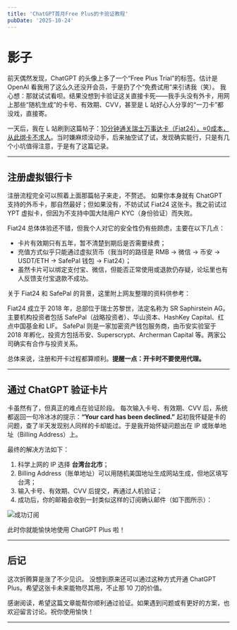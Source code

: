 ```yaml
---
title: 'ChatGPT首月Free Plus的卡验证教程'
pubDate: '2025-10-24'
---
```


# 影子

前天偶然发现，ChatGPT 的头像上多了一个“Free Plus Trial”的标签。估计是 OpenAI 看我用了这么久还没开会员，于是扔了个“免费试用”来引诱我（笑）。
我心想：那就试试看呗。结果没想到卡验证这关直接卡死——我手头没有外卡，用网上那些“随机生成”的卡号、有效期、CVV，甚至是 L 站好心人分享的“一刀卡”都没戏，直接寄。

一天后，我在 L 站刷到这篇帖子：[10分钟通关瑞士万事达卡（Fiat24），≈0成本，从此绑卡不求人](https://linux.do/t/topic/761443)。当时嫌麻烦没动手，后来抽空试了试，发现确实能行，只是有几个小坑值得注意，于是有了这篇记录。

---

## 注册虚拟银行卡

注册流程完全可以照着上面那篇帖子来走，不赘述。
如果你本身就有 ChatGPT 支持的外币卡，那自然最好；但如果没有，不妨试试 Fiat24 这张卡。我之前试过 YPT 虚拟卡，但因为不支持中国大陆用户 KYC（身份验证）而失败。

Fiat24 总体体验还不错，但我个人对它的安全性仍有些顾虑，主要在以下几点：

* 卡片有效期只有五年，暂不清楚到期后是否需要续费；
* 充值方式似乎只能通过虚拟货币（我当时的路径是 RMB → 微信 → 币安 → USDT/ETH → SafePal 钱包 → Fiat24）；
* 虽然卡片可以绑定支付宝、微信，但能否正常使用或退款仍存疑，论坛里也有人反馈支付宝退款不成功。

关于 Fiat24 和 SafePal 的背景，这里附上网友整理的资料供参考：

Fiat24 成立于 2018 年，总部位于瑞士苏黎世，法定名称为 SR Saphirstein AG。主要机构投资者包括 SafePal（战略投资者）、华山资本、HashKey Capital、红点中国基金和 LIF。
SafePal 则是一家加密资产钱包服务商，由币安实验室于 2018 年孵化，投资方包括币安、Superscrypt、Archerman Capital 等。两家公司确实有合作与投资关系。

总体来说，注册和开卡过程都算顺利。**提醒一点：开卡时不要使用代理。**

---

## 通过 ChatGPT 验证卡片

卡虽然有了，但真正的难点在验证阶段。
每次输入卡号、有效期、CVV 后，系统都返回一句冷冰冰的提示：**“Your card has been declined.”**
起初我怀疑是卡的问题，查了半天发现别人同样的卡却能过。于是我开始怀疑问题出在 IP 或账单地址（Billing Address）上。

最终的解决方法如下：

1. 科学上网的 IP 选择 **台湾台北市**；
2. Billing Address（账单地址）可以用随机美国地址生成网站生成，但地区填写台湾；
3. 输入卡号、有效期、CVV 后提交，再通过人机验证；
4. 成功后，你的邮箱会收到一封类似这样的订阅确认邮件（如下图所示）：

![成功订阅](./_assets/chatgpt-plus-successful-sub-email.png)

此时你就能愉快地使用 ChatGPT Plus 啦！

---

## 后记

这次折腾算是涨了不少见识。
没想到原来还可以通过这种方式开通 ChatGPT Plus。希望这张卡未来能物尽其用，不止那 10 刀的价值。

感谢阅读，希望这篇文章能帮你顺利通过验证。如果遇到问题或有更好的方案，也欢迎留言讨论。祝你使用愉快！

---
